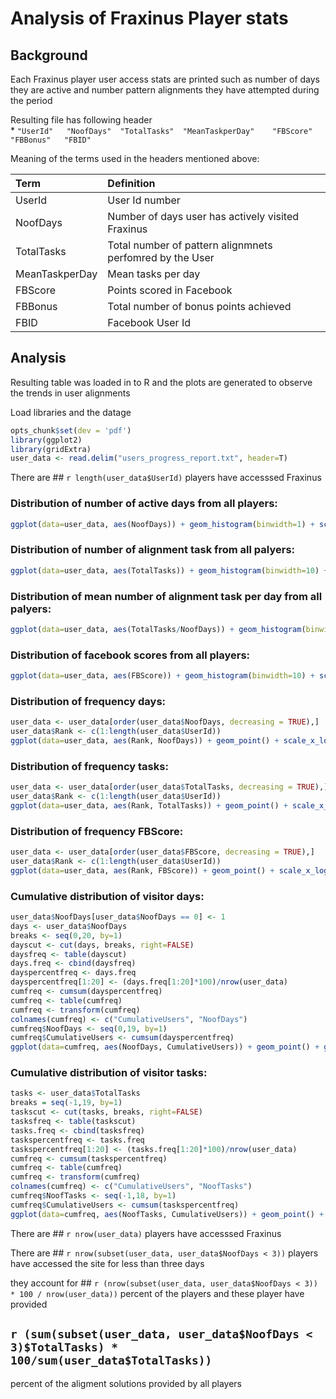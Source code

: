 Analysis of Fraxinus Player stats
========================================================

Background
--------------------------------------------------------
Each Fraxinus player user access stats are printed such as number of days they are active and number pattern alignments they have attempted during the period

Resulting file has following header  
* `"UserId"   "NoofDays"  "TotalTasks"  "MeanTaskperDay"    "FBScore"   "FBBonus"   "FBID"`  

Meaning of the terms used in the headers mentioned above:

| Term              | Definition                                                  |
|:----------------- |:----------------------------------------------------------- |
| UserId            | User Id number                                              |
| NoofDays	        |	Number of days user has actively visited Fraxinus           |
| TotalTasks        |	Total number of pattern alignmnets perfomred by the User    |
| MeanTaskperDay	  |	Mean tasks per day                                          |
| FBScore           |	Points scored in Facebook                                   | 
| FBBonus           | Total number of bonus points achieved                       | 
| FBID              | Facebook User Id                                            | 

Analysis
--------------------------------------------------------
Resulting table was loaded in to R and the plots are generated to observe the trends in user alignments

Load libraries and the datage
```r
opts_chunk$set(dev = 'pdf')
library(ggplot2)
library(gridExtra)
user_data <- read.delim("users_progress_report.txt", header=T)

```

There are 
## `r length(user_data$UserId)` 
players have accesssed Fraxinus


### Distribution of number of active days from all players:

```r
ggplot(data=user_data, aes(NoofDays)) + geom_histogram(binwidth=1) + scale_y_sqrt() + ggtitle("Distribution of no. of active days from all players")

```


### Distribution of number of alignment task from all palyers:

```r
ggplot(data=user_data, aes(TotalTasks)) + geom_histogram(binwidth=10) + scale_y_sqrt() + ggtitle("Distribution of no. of alignment tasks from all players")

```


### Distribution of mean number of alignment task per day from all palyers:

```r
ggplot(data=user_data, aes(TotalTasks/NoofDays)) + geom_histogram(binwidth=10) + scale_y_sqrt() + ggtitle("Distribution of mean no. of alignment tasks per day from all players")

```


### Distribution of facebook scores from all players:

```r
ggplot(data=user_data, aes(FBScore)) + geom_histogram(binwidth=10) + scale_y_sqrt() + ggtitle("Facebook scores from all players")

```


### Distribution of frequency days:

```r
user_data <- user_data[order(user_data$NoofDays, decreasing = TRUE),]
user_data$Rank <- c(1:length(user_data$UserId))
ggplot(data=user_data, aes(Rank, NoofDays)) + geom_point() + scale_x_log10() + scale_y_log10() + ggtitle("Log-log distribution")

```


### Distribution of frequency tasks:

```r
user_data <- user_data[order(user_data$TotalTasks, decreasing = TRUE),]
user_data$Rank <- c(1:length(user_data$UserId))
ggplot(data=user_data, aes(Rank, TotalTasks)) + geom_point() + scale_x_log10() + scale_y_log10() + ggtitle("Log-log distribution")

```


### Distribution of frequency FBScore:

```r
user_data <- user_data[order(user_data$FBScore, decreasing = TRUE),]
user_data$Rank <- c(1:length(user_data$UserId))
ggplot(data=user_data, aes(Rank, FBScore)) + geom_point() + scale_x_log10() + scale_y_log10() + ggtitle("Log-log distribution")

```



### Cumulative distribution of visitor days:

```r
user_data$NoofDays[user_data$NoofDays == 0] <- 1
days <- user_data$NoofDays
breaks <- seq(0,20, by=1)
dayscut <- cut(days, breaks, right=FALSE)
daysfreq <- table(dayscut)
days.freq <- cbind(daysfreq)
dayspercentfreq <- days.freq
dayspercentfreq[1:20] <- (days.freq[1:20]*100)/nrow(user_data)
cumfreq <- cumsum(dayspercentfreq)
cumfreq <- table(cumfreq)
cumfreq <- transform(cumfreq)
colnames(cumfreq) <- c("CumulativeUsers", "NoofDays")
cumfreq$NoofDays <- seq(0,19, by=1)
cumfreq$CumulativeUsers <- cumsum(dayspercentfreq)
ggplot(data=cumfreq, aes(NoofDays, CumulativeUsers)) + geom_point() + ggtitle("Cumulative User distribution - active days")

```



### Cumulative distribution of visitor tasks:

```r
tasks <- user_data$TotalTasks
breaks = seq(-1,19, by=1)
taskscut <- cut(tasks, breaks, right=FALSE)
tasksfreq <- table(taskscut)
tasks.freq <- cbind(tasksfreq)
taskspercentfreq <- tasks.freq
taskspercentfreq[1:20] <- (tasks.freq[1:20]*100)/nrow(user_data)
cumfreq <- cumsum(taskspercentfreq)
cumfreq <- table(cumfreq)
cumfreq <- transform(cumfreq)
colnames(cumfreq) <- c("CumulativeUsers", "NoofTasks")
cumfreq$NoofTasks <- seq(-1,18, by=1)
cumfreq$CumulativeUsers <- cumsum(taskspercentfreq)
ggplot(data=cumfreq, aes(NoofTasks, CumulativeUsers)) + geom_point() + ggtitle("Cumulative User distribution - active tasks")

```


There are 
## `r nrow(user_data)` 
players have accesssed Fraxinus

There are 
## `r nrow(subset(user_data, user_data$NoofDays < 3))`
players have accessed the site for less than three days

they account for
## `r (nrow(subset(user_data, user_data$NoofDays < 3)) * 100 / nrow(user_data))`
percent of the players and these player have provided

## `r (sum(subset(user_data, user_data$NoofDays < 3)$TotalTasks) * 100/sum(user_data$TotalTasks))`
percent of the aligment solutions provided by all players

